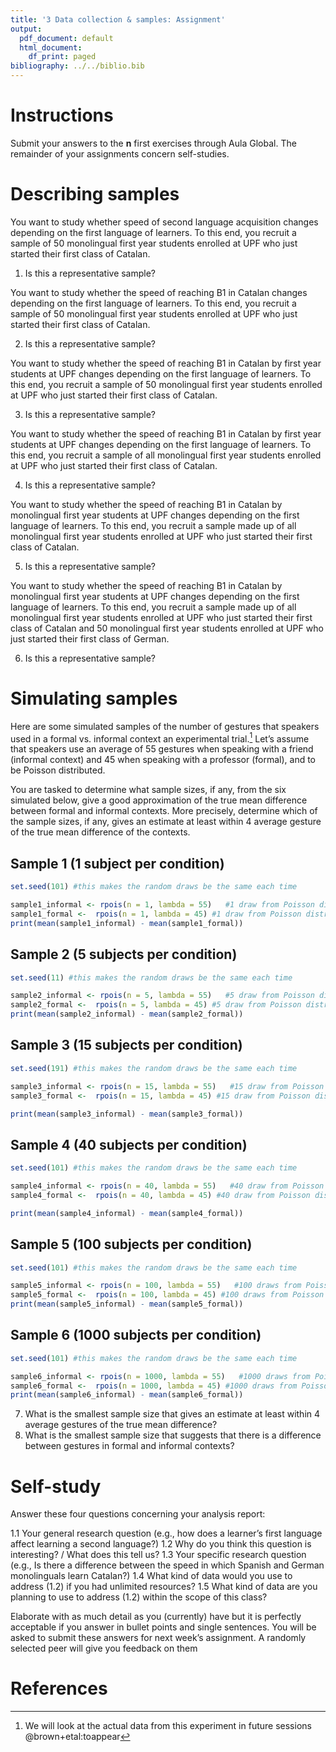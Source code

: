 ```yaml
---
title: '3 Data collection & samples: Assignment'
output:
  pdf_document: default
  html_document:
    df_print: paged
bibliography: ../../biblio.bib
---
```


# Instructions
Submit your answers to the **n** first exercises through Aula Global. The remainder of your assignments concern self-studies.

# Describing samples
You want to study whether speed of second language acquisition changes depending on the first language of learners.  To this end, you recruit a sample of 50 monolingual first year students enrolled at UPF who just started their first class of Catalan.

  1. Is this a representative sample?

You want to study whether the speed of reaching B1 in Catalan changes depending on the first language of learners.  To this end, you recruit a sample of 50 monolingual first year students enrolled at UPF who just started their first class of Catalan.

  2. Is this a representative sample?
  
You want to study whether the speed of reaching B1 in Catalan by first year students at UPF changes depending on the first language of learners.  To this end, you recruit a sample of 50 monolingual first year students enrolled at UPF who just started their first class of Catalan.

  3. Is this a representative sample?
  
You want to study whether the speed of reaching B1 in Catalan by first year students at UPF changes depending on the first language of learners.  To this end, you recruit a sample of all monolingual first year students enrolled at UPF who just started their first class of Catalan.

  4. Is this a representative sample?

You want to study whether the speed of reaching B1 in Catalan by monolingual first year students at UPF changes depending on the first language of learners.  To this end, you recruit a sample made up of all monolingual first year students enrolled at UPF who just started their first class of Catalan.

  5. Is this a representative sample?
  
You want to study whether the speed of reaching B1 in Catalan by monolingual first year students at UPF changes depending on the first language of learners.  To this end, you recruit a sample made up of all monolingual first year students enrolled at UPF who just started their first class of Catalan and 50 monolingual first year students enrolled at UPF who just started their first class of German.

  6. Is this a representative sample?


# Simulating samples

Here are some simulated samples of the number of gestures that speakers used in a formal vs. informal context an experimental trial.^[We will look at the actual data from this experiment in future sessions @brown+etal:toappear] Let's assume that speakers use an average of 55 gestures when speaking with a friend (informal context) and 45 when speaking with a professor (formal), and to be Poisson distributed.

You are tasked to determine what sample sizes, if any, from the six simulated below, give a good approximation of the true mean difference between formal and informal contexts. More precisely, determine which of the sample sizes, if any,  gives an estimate at least within 4 average gesture of the true mean difference of the contexts.

## Sample 1 (1 subject per condition)

```r
set.seed(101) #this makes the random draws be the same each time

sample1_informal <- rpois(n = 1, lambda = 55)   #1 draw from Poisson distribution with lambda = 55
sample1_formal <-  rpois(n = 1, lambda = 45) #1 draw from Poisson distribution with lambda = 45
print(mean(sample1_informal) - mean(sample1_formal))

```

## Sample 2 (5 subjects per condition)

```r
set.seed(11) #this makes the random draws be the same each time

sample2_informal <- rpois(n = 5, lambda = 55)   #5 draw from Poisson distribution with lambda = 55
sample2_formal <-  rpois(n = 5, lambda = 45) #5 draw from Poisson distribution with lambda = 45
print(mean(sample2_informal) - mean(sample2_formal))

```

## Sample 3 (15 subjects per condition)

```r
set.seed(191) #this makes the random draws be the same each time

sample3_informal <- rpois(n = 15, lambda = 55)   #15 draw from Poisson distribution with lambda = 55
sample3_formal <-  rpois(n = 15, lambda = 45) #15 draw from Poisson distribution with lambda = 45

print(mean(sample3_informal) - mean(sample3_formal))
```

## Sample 4 (40 subjects per condition)

```r
set.seed(101) #this makes the random draws be the same each time

sample4_informal <- rpois(n = 40, lambda = 55)   #40 draw from Poisson distribution with lambda = 55
sample4_formal <-  rpois(n = 40, lambda = 45) #40 draw from Poisson distribution with lambda = 45

print(mean(sample4_informal) - mean(sample4_formal))
```

## Sample 5 (100 subjects per condition)

```r
set.seed(101) #this makes the random draws be the same each time

sample5_informal <- rpois(n = 100, lambda = 55)   #100 draws from Poisson distribution with lambda = 55
sample5_formal <-  rpois(n = 100, lambda = 45) #100 draws from Poisson distribution with lambda = 45
print(mean(sample5_informal) - mean(sample5_formal))
```

## Sample 6 (1000 subjects per condition)

```r
set.seed(101) #this makes the random draws be the same each time

sample6_informal <- rpois(n = 1000, lambda = 55)   #1000 draws from Poisson distribution with lambda = 55
sample6_formal <-  rpois(n = 1000, lambda = 45) #1000 draws from Poisson distribution with lambda = 45
print(mean(sample6_informal) - mean(sample6_formal))
```

  7. What is the smallest sample size that gives an estimate at least within 4 average gestures of the true mean difference?
  8. What is the smallest sample size that suggests that there is a difference between gestures in formal and informal contexts?

# Self-study 
Answer these four questions concerning your analysis report:

  1.1 Your general research question (e.g., how does a learner's first language affect learning a second language?)
  1.2 Why do you think this question is interesting? / What does this tell us?
  1.3 Your specific research question (e.g., Is there a difference between the speed in which Spanish and German monolinguals learn Catalan?)
  1.4 What kind of data would you use to address (1.2) if you had unlimited resources?
  1.5 What kind of data are you planning to use to address (1.2) within the scope of this class?
  
Elaborate with as much detail as you (currently) have but it is perfectly acceptable if you answer in bullet points and single sentences. You will be asked to submit these answers for next week's assignment. A randomly selected peer will give you feedback on them
    
# References